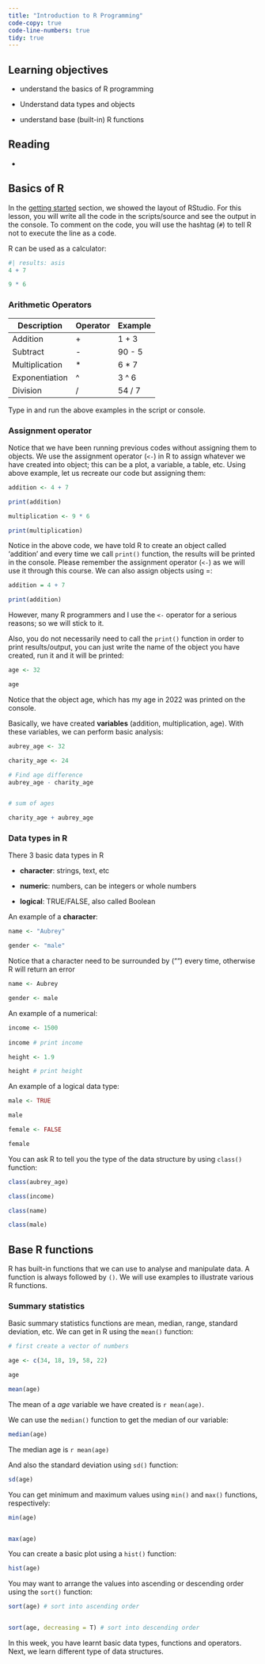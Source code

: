 ```yaml
---
title: "Introduction to R Programming"
code-copy: true
code-line-numbers: true
tidy: true
---
```


## Learning objectives

-   understand the basics of R programming

-   Understand data types and objects

-   understand base (built-in) R functions

## Reading

-   

## Basics of R

In the [getting started](/_site/getting-started.html) section, we showed the layout of RStudio. For this lesson, you will write all the code in the scripts/source and see the output in the console. To comment on the code, you will use the hashtag (`#`) to tell R not to execute the line as a code.

R can be used as a calculator:

```r
#| results: asis
4 + 7 

9 * 6 

```

### Arithmetic Operators

| Description    | Operator | Example |
|----------------|----------|---------|
| Addition       | \+       | 1 + 3   |
| Subtract       | \-       | 90 - 5  |
| Multiplication | \*       | 6 \* 7  |
| Exponentiation | \^       | 3 \^ 6  |
| Division       | /        | 54 / 7  |


Type in and run the above examples in the script or console. 

### Assignment operator 

Notice that we have been running previous codes without assigning them to objects. We use the assignment operator (`<-`) in R to assign whatever we have created into object; this can be a plot, a variable, a table, etc. Using above example, let us recreate our code but assigning them:

```r
addition <- 4 + 7 

print(addition)

multiplication <- 9 * 6 

print(multiplication)
```

Notice in the above code, we have told R to create an object called 'addition' and every time we call `print()` function, the results will be printed in the console. Please remember the assignment operator (`<-`) as we will use it through this course. We can also assign objects using =:

```r
addition = 4 + 7

print(addition)
```

However, many R programmers and I use the `<-` operator for a serious reasons; so we will stick to it.

Also, you do not necessarily need to call the `print()` function in order to print results/output, you can just write the name of the object you have created, run it and it will be printed:

```r
age <- 32

age
```

Notice that the object age, which has my age in 2022 was printed on the console.


Basically, we have created **variables** (addition, multiplication, age). With these variables, we can perform basic analysis:

```r
aubrey_age <- 32

charity_age <- 24

# Find age difference
aubrey_age - charity_age


# sum of ages

charity_age + aubrey_age
```

### Data types in R

There 3 basic data types in R

- **character**: strings, text, etc

- **numeric**: numbers, can be integers or whole numbers

- **logical**: TRUE/FALSE, also called Boolean 


An example of a **character**:

```r
name <- "Aubrey"

gender <- "male"
```

Notice that a character need to be surrounded by ("") every time, otherwise R will return an error

```r
name <- Aubrey

gender <- male
```

An example of a numerical:

```r
income <- 1500
 
income # print income

height <- 1.9

height # print height
```


An example of a logical data type:

```r
male <- TRUE

male 

female <- FALSE

female 
```

You can ask R to tell you the type of the data structure by using `class()` function:

```r
class(aubrey_age)

class(income)

class(name)

class(male)
```

## Base R functions

R has built-in functions that we can use to analyse and manipulate data. A function is always followed by `()`. We will use examples to illustrate various R functions.

### Summary statistics

Basic summary statistics functions are mean, median, range, standard deviation, etc. We can get in R using the `mean()` function:

```r
# first create a vector of numbers

age <- c(34, 18, 19, 58, 22)

age

mean(age)
```

The mean of a _age_ variable we have created is `r mean(age)`. 

We can use the `median()` function to get the median of our variable:

```r
median(age)
```

The median age is `r mean(age)`


And also the standard deviation using `sd()` function:

```r

sd(age)
```

You can get minimum and maximum values using `min()` and `max()` functions, respectively:

```r
min(age)


max(age)
```

You can create a basic plot using a `hist()` function:

```r
hist(age)
```

You may want to arrange the values into ascending or descending order using the `sort()` function:

```r
sort(age) # sort into ascending order


sort(age, decreasing = T) # sort into descending order
```


In this week, you have learnt basic data types, functions and operators. Next, we learn different type of data structures. 